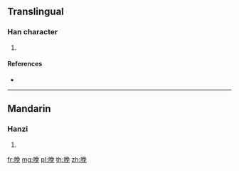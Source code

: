 {{character info/new}}
==Translingual==

===Han character===
{{Han char|rn=130|rad=肉|as=07|sn=11|four=77217|canj=BNAU,XBNAU}}

# {{defn|Han|sort=肉07}}

====References====
* {{Han ref|kx=0982.180|dkj=29495|dj=1435.170|hdz=32079.070|uh=8115|ud=33045|bh=D74E|bd=55118}}

----

==Mandarin==

===Hanzi===
{{cmn-hanzi|pin=[[wǎn]] ([[wan3]]), [[wàn]] ([[wan4]])|wg=wan<sup>3</sup>, wan<sup>4</sup>}}

# {{defn|lang=cmn|sort=肉07}}

[[fr:脕]]
[[mg:脕]]
[[pl:脕]]
[[th:脕]]
[[zh:脕]]